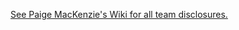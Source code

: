 [[debatecoaches/2011-2012 - College Prep (CA) - Paige Mackenzie|See Paige MacKenzie's Wiki for all team disclosures.]]